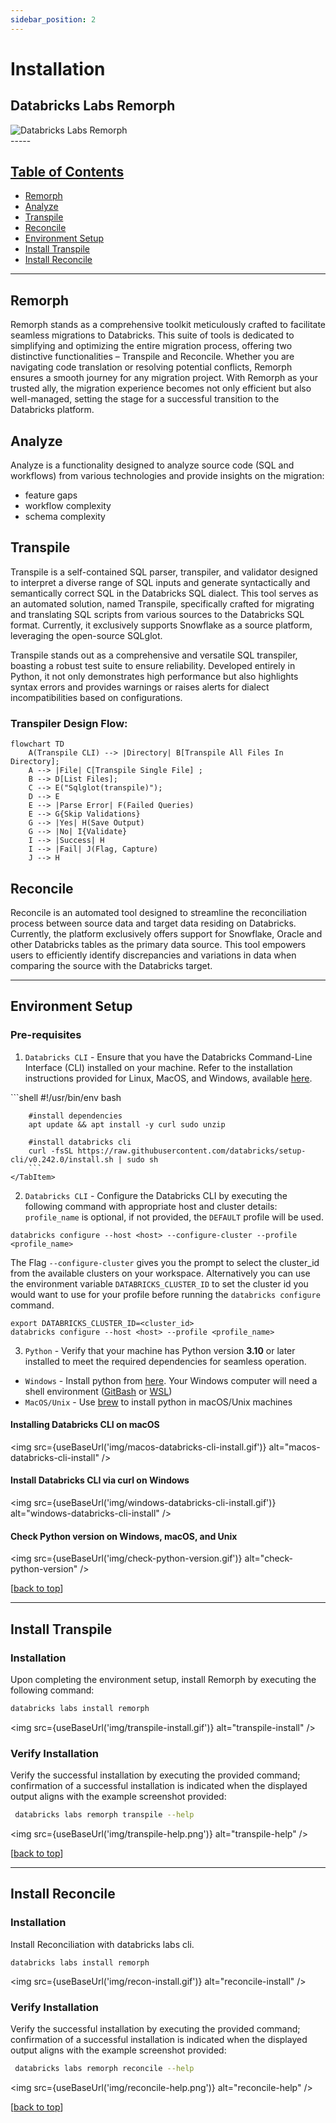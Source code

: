```yaml
---
sidebar_position: 2
---
```


# Installation

Databricks Labs Remorph
---
<div className='bg-gray-100 p-4 rounded-lg'>
    <img src={useBaseUrl('img/remorph-logo-no-background.png')} alt="Databricks Labs Remorph" />
</div>
-----

## [Table of Contents](#table-of-contents)

* [Remorph](#remorph)
* [Analyze](#analyze)
* [Transpile](#transpile)
* [Reconcile](#reconcile)
* [Environment Setup](#environment-setup)
* [Install Transpile](#install-transpile)
* [Install Reconcile](#install-reconcile)

----
## Remorph
Remorph stands as a comprehensive toolkit meticulously crafted to facilitate seamless migrations to Databricks.
This suite of tools is dedicated to simplifying and optimizing the entire migration process, offering two distinctive functionalities – Transpile and Reconcile. Whether you are navigating code translation or resolving potential conflicts, Remorph ensures a smooth journey for any migration project. With Remorph as your trusted ally,
the migration experience becomes not only efficient but also well-managed, setting the stage for a successful transition to the Databricks platform.

## Analyze
Analyze is a functionality designed to analyze source code (SQL and workflows) from various technologies and provide insights on the migration:
- feature gaps
- workflow complexity
- schema complexity

## Transpile
Transpile is a self-contained SQL parser, transpiler, and validator designed to interpret a diverse range of SQL inputs and generate syntactically and semantically correct SQL in the Databricks SQL dialect. This tool serves as an automated solution, named Transpile, specifically crafted for migrating and translating SQL scripts from various sources to the Databricks SQL format. Currently, it exclusively supports Snowflake as a source platform, leveraging the open-source SQLglot.

Transpile stands out as a comprehensive and versatile SQL transpiler, boasting a robust test suite to ensure reliability. Developed entirely in Python, it not only demonstrates high performance but also highlights syntax errors and provides warnings or raises alerts for dialect incompatibilities based on configurations.

### Transpiler Design Flow:
```mermaid
flowchart TD
    A(Transpile CLI) --> |Directory| B[Transpile All Files In Directory];
    A --> |File| C[Transpile Single File] ;
    B --> D[List Files];
    C --> E("Sqlglot(transpile)");
    D --> E
    E --> |Parse Error| F(Failed Queries)
    E --> G{Skip Validations}
    G --> |Yes| H(Save Output)
    G --> |No| I{Validate}
    I --> |Success| H
    I --> |Fail| J(Flag, Capture)
    J --> H
```

## Reconcile
Reconcile is an automated tool designed to streamline the reconciliation process between source data and target data residing on Databricks. Currently, the platform exclusively offers support for Snowflake, Oracle and other  Databricks tables as the primary data source. This tool empowers users to efficiently identify discrepancies and variations in data when comparing the source with the Databricks target.

----

## Environment Setup
### Pre-requisites

1. `Databricks CLI` - Ensure that you have the Databricks Command-Line Interface (CLI) installed on your machine. Refer to the installation instructions provided for Linux, MacOS, and Windows, available [here](https://docs.databricks.com/en/dev-tools/cli/install.html#install-or-update-the-databricks-cli).

<Tabs>
    <TabItem value="shell" label="Install Databricks CLI on Linux without brew" default>
        ```shell
        #!/usr/bin/env bash

        #install dependencies
        apt update && apt install -y curl sudo unzip

        #install databricks cli
        curl -fsSL https://raw.githubusercontent.com/databricks/setup-cli/v0.242.0/install.sh | sudo sh
        ```
    </TabItem>
</Tabs>

2. `Databricks CLI` - Configure the Databricks CLI by executing the following command with appropriate host and cluster details:
`profile_name` is optional, if not provided, the `DEFAULT` profile will be used.

```shell
databricks configure --host <host> --configure-cluster --profile <profile_name>
```
The Flag `--configure-cluster` gives you the prompt to select the cluster_id from the available clusters on your workspace.
Alternatively you can use the environment variable `DATABRICKS_CLUSTER_ID` to set the cluster id you would want to use
for your profile before running the `databricks configure` command.

```shell
export DATABRICKS_CLUSTER_ID=<cluster_id>
databricks configure --host <host> --profile <profile_name>
```

3. `Python` - Verify that your machine has Python version **3.10** or later installed to meet the required dependencies for seamless operation.
- `Windows` - Install python from [here](https://www.python.org/downloads/). Your Windows computer will need a shell environment ([GitBash](https://www.git-scm.com/downloads) or [WSL](https://learn.microsoft.com/en-us/windows/wsl/about))
- `MacOS/Unix` - Use [brew](https://formulae.brew.sh/formula/python@3.10) to install python in macOS/Unix machines
#### Installing Databricks CLI on macOS
<img src={useBaseUrl('img/macos-databricks-cli-install.gif')} alt="macos-databricks-cli-install" />

#### Install Databricks CLI via curl on Windows
<img src={useBaseUrl('img/windows-databricks-cli-install.gif')} alt="windows-databricks-cli-install" />

#### Check Python version on Windows, macOS, and Unix
<img src={useBaseUrl('img/check-python-version.gif')} alt="check-python-version" />



[[back to top](#table-of-contents)]

----

## Install Transpile

### Installation

Upon completing the environment setup, install Remorph by executing the following command:
```bash
databricks labs install remorph
```
<img src={useBaseUrl('img/transpile-install.gif')} alt="transpile-install" />

### Verify Installation
Verify the successful installation by executing the provided command; confirmation of a successful installation is indicated when the displayed output aligns with the example screenshot provided:
```bash
 databricks labs remorph transpile --help
 ```
<img src={useBaseUrl('img/transpile-help.png')} alt="transpile-help" />

[[back to top](#table-of-contents)]

----

## Install Reconcile

### Installation

Install Reconciliation with databricks labs cli.

```commandline
databricks labs install remorph
```
<img src={useBaseUrl('img/recon-install.gif')} alt="reconcile-install" />

### Verify Installation
Verify the successful installation by executing the provided command; confirmation of a successful installation is indicated when the displayed output aligns with the example screenshot provided:
```bash
 databricks labs remorph reconcile --help
 ```
<img src={useBaseUrl('img/reconcile-help.png')} alt="reconcile-help" />

[[back to top](#table-of-contents)]
